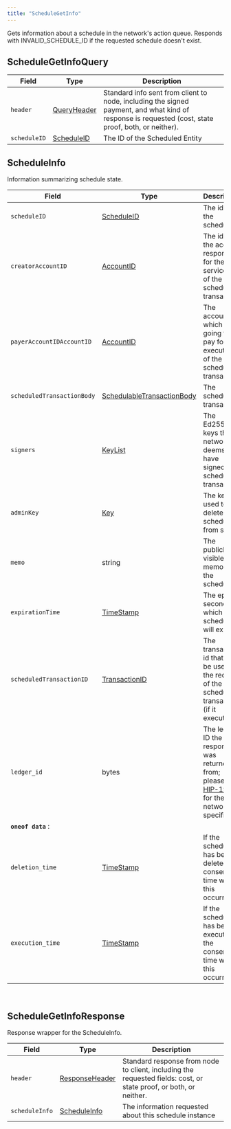 ---
title: "ScheduleGetInfo"
---


Gets information about a schedule in the network's action queue. Responds with INVALID\_SCHEDULE\_ID if the requested schedule doesn't exist.

## ScheduleGetInfoQuery

| Field        | Type                                                                                               | Description                                                                                                                                         |
| ------------ | -------------------------------------------------------------------------------------------------- | --------------------------------------------------------------------------------------------------------------------------------------------------- |
| `header`     | ​[QueryHeader](/hedera/sdks-and-apis/hedera-api/miscellaneous/queryheader)​ | Standard info sent from client to node, including the signed payment, and what kind of response is requested (cost, state proof, both, or neither). |
| `scheduleID` | ​[ScheduleID](/hedera/sdks-and-apis/hedera-api/basic-types/scheduleid)      | The ID of the Scheduled Entity                                                                                                                      |

## ScheduleInfo

Information summarizing schedule state.

| Field                      | Type                                                                                                                              | Description                                                                                                                                                                          |
| -------------------------- | --------------------------------------------------------------------------------------------------------------------------------- | ------------------------------------------------------------------------------------------------------------------------------------------------------------------------------------ |
| `scheduleID`               | [ScheduleID](/hedera/sdks-and-apis/hedera-api/basic-types/scheduleid)                                      | The id of the schedule                                                                                                                                                               |
| `creatorAccountID`         | [AccountID](/hedera/sdks-and-apis/hedera-api/basic-types/accountid)                                        | The id of the account responsible for the service fee of the scheduled transaction                                                                                                   |
| `payerAccountIDAccountID`  | [AccountID](/hedera/sdks-and-apis/hedera-api/basic-types/accountid)                                        | The account which is going to pay for the execution of the scheduled transaction                                                                                                     |
| `scheduledTransactionBody` | [SchedulableTransactionBody](/hedera/sdks-and-apis/hedera-api/schedule-service/schedulabletransactionbody) | The scheduled transaction                                                                                                                                                            |
| `signers`                  | [KeyList](/hedera/sdks-and-apis/hedera-api/basic-types/keylist)                                            | The Ed25519 keys the network deems to have signed the scheduled transaction                                                                                                          |
| `adminKey`                 | [Key](/hedera/sdks-and-apis/hedera-api/basic-types/key)                                                    | The key used to delete the schedule from state                                                                                                                                       |
| `memo`                     | string                                                                                                                            | The publicly visible memo of the schedule                                                                                                                                            |
| `expirationTime`           | [TimeStamp](/hedera/sdks-and-apis/hedera-api/miscellaneous/timestamp)                                      | The epoch second at which the schedule will expire                                                                                                                                   |
| `scheduledTransactionID`   | [TransactionID](/hedera/sdks-and-apis/hedera-api/basic-types/transactionid)                                | The transaction id that will be used in the record of the scheduled transaction (if it executes)                                                                                     |
| `ledger_id`                | bytes                                                                                                                             | The ledger ID the response was returned from; please see [HIP-198](https://github.com/hashgraph/hedera-improvement-proposal/blob/master/HIP/hip-198.md) for the network-specific IDs |
| **`oneof data`** :         |                                                                                                                                   |                                                                                                                                                                                      |
| `deletion_time`            | [TimeStamp](/hedera/sdks-and-apis/hedera-api/miscellaneous/timestamp)                                      | If the schedule has been deleted, the consensus time when this occurred                                                                                                              |
| `execution_time`           | [TimeStamp](/hedera/sdks-and-apis/hedera-api/miscellaneous/timestamp)                                      | If the schedule has been executed, the consensus time when this occurred                                                                                                             |

‌

## ScheduleGetInfoResponse <a href="#consensusgettopicinforesponse" id="consensusgettopicinforesponse"></a>

Response wrapper for the ScheduleInfo.

| Field          | Type                                                                                                     | Description                                                                                                       |
| -------------- | -------------------------------------------------------------------------------------------------------- | ----------------------------------------------------------------------------------------------------------------- |
| `header`       | ​[ResponseHeader](/hedera/sdks-and-apis/hedera-api/miscellaneous/responseheader)​ | Standard response from node to client, including the requested fields: cost, or state proof, or both, or neither. |
| `scheduleInfo` | [ScheduleInfo](#scheduleinfo)                                                                            | The information requested about this schedule instance                                                            |
